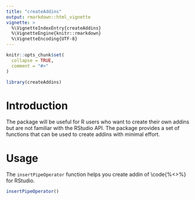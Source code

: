 ```yaml
---
title: "createAddins"
output: rmarkdown::html_vignette
vignette: >
  %\VignetteIndexEntry{createAddins}
  %\VignetteEngine{knitr::rmarkdown}
  %\VignetteEncoding{UTF-8}
---
```


```r
knitr::opts_chunk$set(
  collapse = TRUE,
  comment = "#>"
)
```

```r
library(createAddins)
```

# Introduction

The package will be useful for R users who want to create their own addins but are not familiar with the RStudio API. The package provides a set of functions that can be used to create addins with minimal effort.

# Usage

The `insertPipeOperator` function helps you create addin of \code{%<>%} for RStudio.

```r
insertPipeOperator()
```



